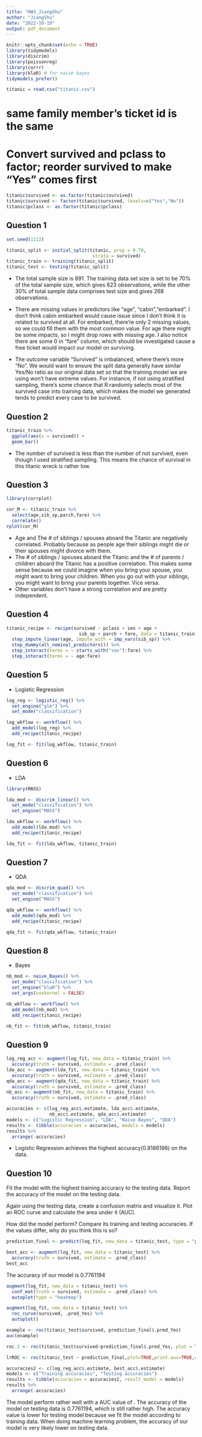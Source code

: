 ```yaml
---
title: "HW3_JiangShu"
author: "JiangShu"
date: "2022-10-19"
output: pdf_document
---
```


```r
knitr::opts_chunk$set(echo = TRUE)
library(tidymodels)
library(discrim)
library(poissonreg)
library(corrr)
library(klaR) # for naive bayes
tidymodels_prefer()
```

```r
titanic = read.csv("titanic.csv")
```

# same family member's ticket id is the same

# Convert survived and pclass to factor; reorder survived to make "Yes" comes first
```r

titanic$survived <- as.factor(titanic$survived)
titanic$survived <- factor(titanic$survived, levels=c("Yes","No"))
titanic$pclass <- as.factor(titanic$pclass)


```

## Question 1

```r
set.seed(1112)

titanic_split <- initial_split(titanic, prop = 0.70,
                                strata = survived)
titanic_train <- training(titanic_split)
titanic_test <- testing(titanic_split)

```

- The total sample size is 891. The training data set size is set to be 70% of the total sample size, which gives 623 observations, while the other 30% of total sample data comprises test size and gives 268 observations.

- There are missing values in predictors like "age", "cabin","embarked". I don't think cabin embarked would cause issue since I don't think it is related to survived at all. For embarked, there're only 2 missing values, so we could fill them with the most common value. For age there might be some impacts, so I might drop rows with missing age. I also notice there are some 0 in "fare" column, which should be investigated cause a free ticket would impact our model on surviving. 

- The outcome variable "Survived" is imbalanced, where there's more "No". We would want to ensure the split data generally have similar Yes/No ratio as our original data set  so that the training model we are using won't have extreme values. For instance, if not using stratified sampling, there's some chance that R randomly selects most of the survived case into training data, which makes the model we generated tends to predict every case to be survived.

## Question 2

```r
titanic_train %>% 
  ggplot(aes(x = survived)) +
  geom_bar()

```

- The number of survived is less than the number of not survived, even though I used stratified sampling. This means the chance of survival in this titanic wreck is rather low. 

## Question 3

```r
library(corrplot)
```

```r

cor_M <- titanic_train %>%
  select(age,sib_sp,parch,fare) %>%
  correlate()
rplot(cor_M)
```


-  Age and The # of siblings / spouses aboard the Titanic are negatively correlated. Probably because as people age their siblings might die or their spouses might divorce with them.
- The # of siblings / spouses aboard the Titanic and the # of parents / children aboard the Titanic has a positive correlation. This makes some sense because we could imagine when you bring your spouse, you might want to bring your children. When you go out with your siblings, you might want to bring your parents together. Vice versa. 
- Other variables don't have a strong correlation and are pretty independent. 

## Question 4

```r
titanic_recipe <- recipe(survived ~ pclass + sex + age + 
                           sib_sp + parch + fare, data = titanic_train) %>% 
  step_impute_linear(age, impute_with = imp_vars(sib_sp)) %>% 
  step_dummy(all_nominal_predictors()) %>% 
  step_interact(terms = ~ starts_with("sex"):fare) %>%
  step_interact(terms = ~ age:fare)
```

## Question 5
- Logistic Regression
```r
log_reg <- logistic_reg() %>% 
  set_engine("glm") %>% 
  set_mode("classification")

log_wkflow <- workflow() %>% 
  add_model(log_reg) %>% 
  add_recipe(titanic_recipe)

log_fit <- fit(log_wkflow, titanic_train)
```

## Question 6
- LDA
```r
library(MASS)
```
```r
lda_mod <- discrim_linear() %>% 
  set_mode("classification") %>% 
  set_engine("MASS")

lda_wkflow <- workflow() %>% 
  add_model(lda_mod) %>% 
  add_recipe(titanic_recipe)

lda_fit <- fit(lda_wkflow, titanic_train)
```

## Question 7
- QDA
```r
qda_mod <- discrim_quad() %>% 
  set_mode("classification") %>% 
  set_engine("MASS")

qda_wkflow <- workflow() %>% 
  add_model(qda_mod) %>% 
  add_recipe(titanic_recipe)

qda_fit <- fit(qda_wkflow, titanic_train)
```

## Question 8
- Bayes
```r
nb_mod <- naive_Bayes() %>% 
  set_mode("classification") %>% 
  set_engine("klaR") %>% 
  set_args(usekernel = FALSE) 

nb_wkflow <- workflow() %>% 
  add_model(nb_mod) %>% 
  add_recipe(titanic_recipe)

nb_fit <- fit(nb_wkflow, titanic_train)
```

## Question 9

```r
log_reg_acc <- augment(log_fit, new_data = titanic_train) %>%
  accuracy(truth = survived, estimate = .pred_class)
lda_acc <- augment(lda_fit, new_data = titanic_train) %>%
  accuracy(truth = survived, estimate = .pred_class)
qda_acc <- augment(qda_fit, new_data = titanic_train) %>%
  accuracy(truth = survived, estimate = .pred_class)
nb_acc <- augment(nb_fit, new_data = titanic_train) %>%
  accuracy(truth = survived, estimate = .pred_class)

accuracies <- c(log_reg_acc$.estimate, lda_acc$.estimate, 
                nb_acc$.estimate, qda_acc$.estimate)
models <- c("Logistic Regression", "LDA", "Naive Bayes", "QDA")
results <- tibble(accuracies = accuracies, models = models)
results %>% 
  arrange(-accuracies)
```

- Logistic Regression achieves the highest accuracy(0.8186196) on the data.

## Question 10

Fit the model with the highest training accuracy to the testing data. Report the accuracy of the model on the testing data.

Again using the testing data, create a confusion matrix and visualize it. Plot an ROC curve and calculate the area under it (AUC).

How did the model perform? Compare its training and testing accuracies. If the values differ, why do you think this is so?

```r
prediction_final <- predict(log_fit, new_data = titanic_test, type = "prob")
```


```r

best_acc <- augment(log_fit, new_data = titanic_test) %>%
  accuracy(truth = survived, estimate = .pred_class)
best_acc
```

The accuracy of our model is 0.7761194

```r
augment(log_fit, new_data = titanic_test) %>%
  conf_mat(truth = survived, estimate = .pred_class) %>%
  autoplot(type = "heatmap")
```

```r
augment(log_fit, new_data = titanic_test) %>%
  roc_curve(survived, .pred_Yes) %>%
  autoplot()
```
```r
example <- roc(titanic_test$survived, prediction_final$.pred_Yes)
auc(example)

```

```r

roc.1 <- roc(titanic_test$survived~prediction_final$.pred_Yes, plot = TRUE, print.auc = TRUE )
```
```r
lrROC <- roc(titanic_test ~ prediction_final,plot=TRUE,print.auc=TRUE,col="green",lwd =4,legacy.axes=TRUE,main="ROC Curves")
```


```r
accuracies2 <- c(log_reg_acc$.estimate, best_acc$.estimate)
models <- c("Training accuracies", "Testing accuracies")
results <- tibble(accuracies = accuracies2, result_model = models)
results %>% 
  arrange(-accuracies)
```

The model perform rather well with a AUC value of . The accuracy of the model on testing data is 0.7761194, which is still rather high. The accuracy value is lower for testing model because we fit the model according to training data. When doing machine learning problem, the accuracy of our model is very likely lower on testing data.


